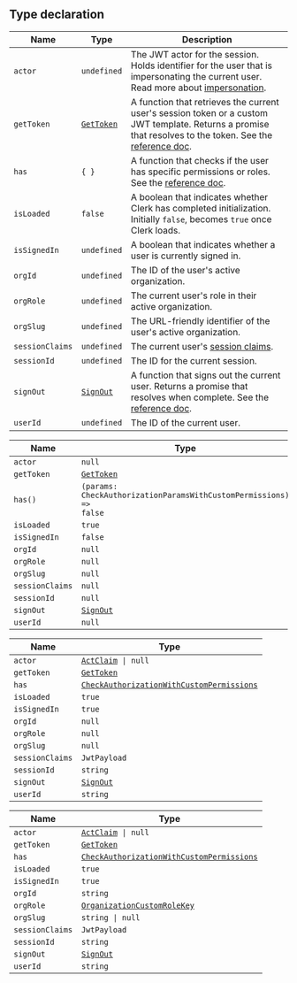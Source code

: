 ## Type declaration

| Name            | Type                        | Description                                                                                                                                                                                                |
| --------------- | --------------------------- | ---------------------------------------------------------------------------------------------------------------------------------------------------------------------------------------------------------- |
| `actor`         | `undefined`                 | The JWT actor for the session. Holds identifier for the user that is impersonating the current user. Read more about [impersonation](/docs/users/user-impersonation).                                      |
| `getToken`      | [`GetToken`](get-token.mdx) | A function that retrieves the current user's session token or a custom JWT template. Returns a promise that resolves to the token. See the [reference doc](/docs/references/javascript/session#get-token). |
| `has`           | <code>\{ \}</code>          | A function that checks if the user has specific permissions or roles. See the [reference doc](/docs/references/backend/types/auth-object#has).                                                             |
| `isLoaded`      | `false`                     | A boolean that indicates whether Clerk has completed initialization. Initially `false`, becomes `true` once Clerk loads.                                                                                   |
| `isSignedIn`    | `undefined`                 | A boolean that indicates whether a user is currently signed in.                                                                                                                                            |
| `orgId`         | `undefined`                 | The ID of the user's active organization.                                                                                                                                                                  |
| `orgRole`       | `undefined`                 | The current user's role in their active organization.                                                                                                                                                      |
| `orgSlug`       | `undefined`                 | The URL-friendly identifier of the user's active organization.                                                                                                                                             |
| `sessionClaims` | `undefined`                 | The current user's [session claims](/docs/backend-requests/resources/session-tokens).                                                                                                                      |
| `sessionId`     | `undefined`                 | The ID for the current session.                                                                                                                                                                            |
| `signOut`       | [`SignOut`](sign-out.mdx)   | A function that signs out the current user. Returns a promise that resolves when complete. See the [reference doc](/docs/references/javascript/clerk#sign-out).                                            |
| `userId`        | `undefined`                 | The ID of the current user.                                                                                                                                                                                |

| Name            | Type                                                                          |
| --------------- | ----------------------------------------------------------------------------- |
| `actor`         | `null`                                                                        |
| `getToken`      | [`GetToken`](get-token.mdx)                                                   |
| `has()`         | <code>(params: CheckAuthorizationParamsWithCustomPermissions) => false</code> |
| `isLoaded`      | `true`                                                                        |
| `isSignedIn`    | `false`                                                                       |
| `orgId`         | `null`                                                                        |
| `orgRole`       | `null`                                                                        |
| `orgSlug`       | `null`                                                                        |
| `sessionClaims` | `null`                                                                        |
| `sessionId`     | `null`                                                                        |
| `signOut`       | [`SignOut`](sign-out.mdx)                                                     |
| `userId`        | `null`                                                                        |

| Name            | Type                                                                                         |
| --------------- | -------------------------------------------------------------------------------------------- |
| `actor`         | <code>[ActClaim](act-claim.mdx) \| null</code>                                               |
| `getToken`      | [`GetToken`](get-token.mdx)                                                                  |
| `has`           | [`CheckAuthorizationWithCustomPermissions`](check-authorization-with-custom-permissions.mdx) |
| `isLoaded`      | `true`                                                                                       |
| `isSignedIn`    | `true`                                                                                       |
| `orgId`         | `null`                                                                                       |
| `orgRole`       | `null`                                                                                       |
| `orgSlug`       | `null`                                                                                       |
| `sessionClaims` | `JwtPayload`                                                                                 |
| `sessionId`     | `string`                                                                                     |
| `signOut`       | [`SignOut`](sign-out.mdx)                                                                    |
| `userId`        | `string`                                                                                     |

| Name            | Type                                                                                         |
| --------------- | -------------------------------------------------------------------------------------------- |
| `actor`         | <code>[ActClaim](act-claim.mdx) \| null</code>                                               |
| `getToken`      | [`GetToken`](get-token.mdx)                                                                  |
| `has`           | [`CheckAuthorizationWithCustomPermissions`](check-authorization-with-custom-permissions.mdx) |
| `isLoaded`      | `true`                                                                                       |
| `isSignedIn`    | `true`                                                                                       |
| `orgId`         | `string`                                                                                     |
| `orgRole`       | [`OrganizationCustomRoleKey`](organization-custom-role-key.mdx)                              |
| `orgSlug`       | <code>string \| null</code>                                                                  |
| `sessionClaims` | `JwtPayload`                                                                                 |
| `sessionId`     | `string`                                                                                     |
| `signOut`       | [`SignOut`](sign-out.mdx)                                                                    |
| `userId`        | `string`                                                                                     |
